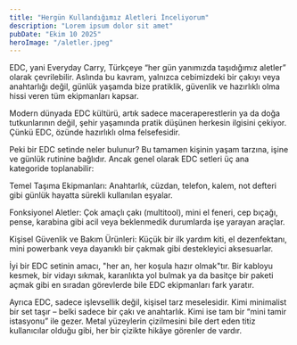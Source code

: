 ```yaml
---
title: "Hergün Kullandığımız Aletleri İnceliyorum"
description: "Lorem ipsum dolor sit amet"
pubDate: "Ekim 10 2025"
heroImage: "/aletler.jpeg"
---
```


EDC, yani Everyday Carry, Türkçeye “her gün yanımızda taşıdığımız aletler” olarak çevrilebilir. Aslında bu kavram, yalnızca cebimizdeki bir çakıyı veya anahtarlığı değil, günlük yaşamda bize pratiklik, güvenlik ve hazırlıklı olma hissi veren tüm ekipmanları kapsar.

Modern dünyada EDC kültürü, artık sadece maceraperestlerin ya da doğa tutkunlarının değil, şehir yaşamında pratik düşünen herkesin ilgisini çekiyor. Çünkü EDC, özünde hazırlıklı olma felsefesidir.

Peki bir EDC setinde neler bulunur?
Bu tamamen kişinin yaşam tarzına, işine ve günlük rutinine bağlıdır. Ancak genel olarak EDC setleri üç ana kategoride toplanabilir:

Temel Taşıma Ekipmanları: Anahtarlık, cüzdan, telefon, kalem, not defteri gibi günlük hayatta sürekli kullanılan eşyalar.

Fonksiyonel Aletler: Çok amaçlı çakı (multitool), mini el feneri, cep bıçağı, pense, karabina gibi acil veya beklenmedik durumlarda işe yarayan araçlar.

Kişisel Güvenlik ve Bakım Ürünleri: Küçük bir ilk yardım kiti, el dezenfektanı, mini powerbank veya dayanıklı bir çakmak gibi destekleyici aksesuarlar.

İyi bir EDC setinin amacı, "her an, her koşula hazır olmak"tır.
Bir kabloyu kesmek, bir vidayı sıkmak, karanlıkta yol bulmak ya da basitçe bir paketi açmak gibi en sıradan görevlerde bile EDC ekipmanları fark yaratır.

Ayrıca EDC, sadece işlevsellik değil, kişisel tarz meselesidir. Kimi minimalist bir set taşır – belki sadece bir çakı ve anahtarlık. Kimi ise tam bir “mini tamir istasyonu” ile gezer. Metal yüzeylerin çizilmesini bile dert eden titiz kullanıcılar olduğu gibi, her bir çizikte hikâye görenler de vardır.
